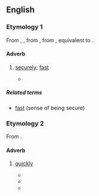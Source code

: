 ==English==

===Etymology 1===
From {{inh|en|enm|fastly}}, {{m|enm|fastliche}}, from {{inh|en|ang|fæstlīċe||firmly, constantly}}, from {{m|ang|fæstlīc||fast, firm}}, equivalent to {{suffix|en|fast|ly}}.

====Adverb====
{{en-adv}}

# [[securely]]; [[fast]]
#: {{ux|en|We tied the rope '''fastly''' this time; we didn't want it to get away again.}}
#* {{quote-book|en|title=Roderick Dhu, Clan Alpine's Chief, or, the Scottish outlaw|year=1843|passage=Before them was a door which apparently led into the grand apartments; this was '''fastly''' secured, but it yielded to their united strength, and they entered a lofty hall, whose concave top was supported by pillars.|author=Thomas Archer}}

=====Related terms=====
* [[fast]] (sense of being secure)

===Etymology 2===
From {{suffix|en|fast|ly}}.

====Adverb====
{{en-adv}}

# {{lb|en|nonstandard}} [[quickly]]
#* {{quote-book|en|title=The Missionary Herald of the Baptist Missionary Society|page=162|year=1885|passage=Determined in his death, and chasing him, he ran '''fastly''' to the 'Mission House,' and under Mrs. Richardson's bed he was sheltered and saved.}}
#* {{quote-book|en|title=Agricultural labour: present position and problems, legislations, and governmental steps, measures for upliftment|author=Shailendra Jha|year=1990|passage=This trend continued upto the close of the Second World War, although the price index moved '''fastly'''.}}
#* {{quote-book|en|title=Contemporary India with Controversial Neighbours|page=264|author=Raj Kumar Singh|year=2011|passage=The turn of events moved '''fastly''' in Nepal at the close of the century and thereafter as well.}}